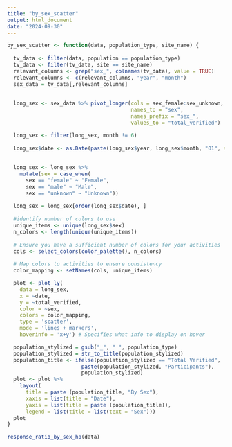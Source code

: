 ```yaml
---
title: "by_sex_scatter"
output: html_document
date: "2024-09-30"
---
```

```r
by_sex_scatter <- function(data, population_type, site_name) {
  
  tv_data <- filter(data, population == population_type)
  tv_data <- filter(tv_data, site == site_name)
  relevant_columns <- grep("sex_", colnames(tv_data), value = TRUE)
  relevant_columns <- c(relevant_columns, "year", "month")
  sex_data = tv_data[,relevant_columns]
  
  
  long_sex <- sex_data %>% pivot_longer(cols = sex_female:sex_unknown,
                                        names_to = "sex", 
                                        names_prefix = "sex_",
                                        values_to = "total_verified")

  long_sex <- filter(long_sex, month != 6)
  
  long_sex$date <- as.Date(paste(long_sex$year, long_sex$month, "01", sep = "-"), format = "%Y-%m-%d")
  
  
  long_sex <- long_sex %>%
    mutate(sex = case_when(
      sex == "female" ~ "Female",
      sex == "male" ~ "Male",
      sex == "unknown" ~ "Unknown"))
  
  long_sex = long_sex[order(long_sex$date), ]
  
  #identify number of colors to use  
  unique_items <- unique(long_sex$sex)
  n_colors <- length(unique(unique_items))
  
  # Ensure you have a sufficient number of colors for your activities
  cols <- select_colors(color_palette(), n_colors)
  
  # Map colors to activities to ensure consistency
  color_mapping <- setNames(cols, unique_items)

  plot <- plot_ly(
    data = long_sex,
    x = ~date,
    y = ~total_verified,
    color = ~sex,
    colors = color_mapping,
    type = 'scatter',
    mode = 'lines + markers',
    hoverinfo = 'x+y') # Specifies what info to display on hover

  population_stylized = gsub("_", " ", population_type)
  population_stylized = str_to_title(population_stylized)
  population_title <- ifelse(population_stylized == "Total Verified",
                        paste(population_stylized, "Participants"),
                        population_stylized)
  plot <- plot %>%
    layout(
      title = paste (population_title, "By Sex"),
      xaxis = list(title = "Date"),
      yaxis = list(title = paste (population_title)),
      legend = list(title = list(text = "Sex")))
  plot
}
```



```r
response_ratio_by_sex_hp(data)
```


